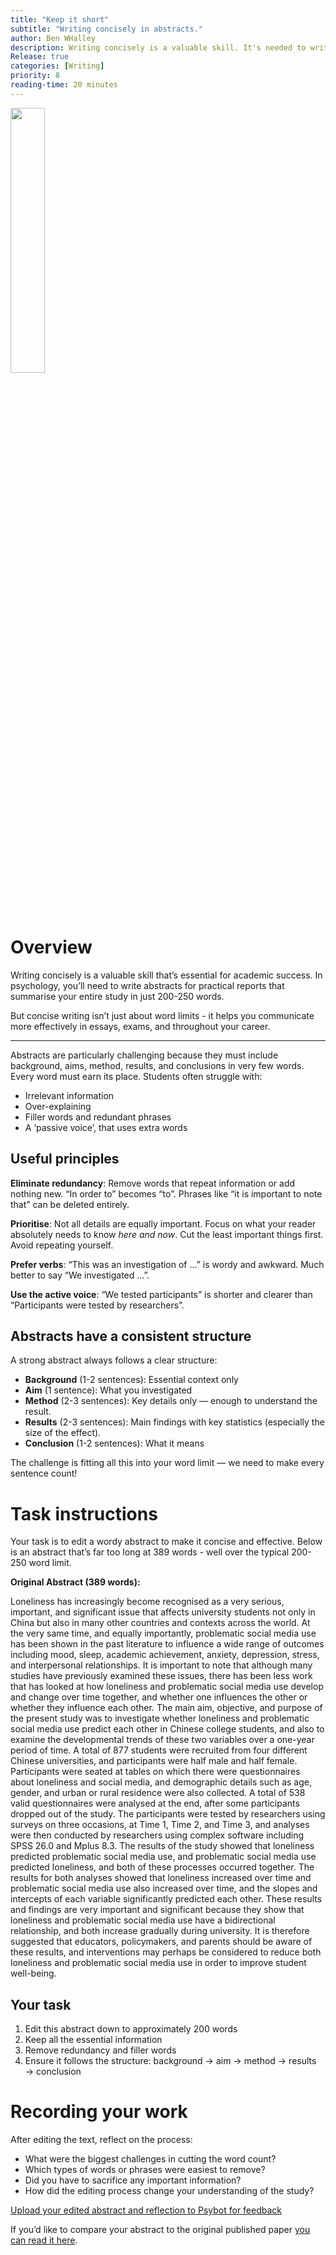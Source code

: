 ```yaml
---
title: "Keep it short"
subtitle: "Writing concisely in abstracts."
author: Ben WHalley
description: Writing concisely is a valuable skill. It's needed to write good abstracts for practical reports, but it can improve your marks in essays and exams by helping you communicate more effectively.
Release: true
categories: [Writing]
priority: 8
reading-time: 20 minutes
---
```



![](../images/papers.png){width="33%"}


# Overview

Writing concisely is a valuable skill that's essential for academic success. In psychology, you'll need to write abstracts for practical reports that summarise your entire study in just 200-250 words. 

But concise writing isn't just about word limits - it helps you communicate more effectively in essays, exams, and throughout your career.


----


Abstracts are particularly challenging because they must include background, aims, method, results, and conclusions in very few words. Every word must earn its place. Students often struggle with:

- Irrelevant information
- Over-explaining
- Filler words and redundant phrases
- A 'passive voice', that uses extra words


## Useful principles

**Eliminate redundancy**: Remove words that repeat information or add nothing new. "In order to" becomes "to". Phrases like "it is important to note that" can be deleted entirely.

**Prioritise**: Not all details are equally important. Focus on what your reader absolutely needs to know _here and now_. Cut the least important things first. Avoid repeating yourself.

**Prefer verbs**: "This was an investigation of ..." is wordy and awkward. Much better to say "We investigated ...".

**Use the active voice**: "We tested participants" is shorter and clearer than "Participants were tested by researchers".


## Abstracts have a consistent structure

A strong abstract always follows a clear structure:

- **Background** (1-2 sentences): Essential context only
- **Aim** (1 sentence): What you investigated
- **Method** (2-3 sentences): Key details only — enough to understand the result.
- **Results** (2-3 sentences): Main findings with key statistics (especially the size of the effect).
- **Conclusion** (1-2 sentences): What it means

The challenge is fitting all this into your word limit  --- we need to make every sentence count!


# Task instructions

:::{.instruction}

Your task is to edit a wordy abstract to make it concise and effective. Below is an abstract that's far too long at 389 words - well over the typical 200-250 word limit.

<div class="wrapped-pre">
**Original Abstract (389 words):**

Loneliness has increasingly become recognised as a very serious, important, and significant issue that affects university students not only in China but also in many other countries and contexts across the world. At the very same time, and equally importantly, problematic social media use has been shown in the past literature to influence a wide range of outcomes including mood, sleep, academic achievement, anxiety, depression, stress, and interpersonal relationships. It is important to note that although many studies have previously examined these issues, there has been less work that has looked at how loneliness and problematic social media use develop and change over time together, and whether one influences the other or whether they influence each other.
The main aim, objective, and purpose of the present study was to investigate whether loneliness and problematic social media use predict each other in Chinese college students, and also to examine the developmental trends of these two variables over a one-year period of time. A total of 877 students were recruited from four different Chinese universities, and participants were half male and half female. Participants were seated at tables on which there were questionnaires about loneliness and social media, and demographic details such as age, gender, and urban or rural residence were also collected. A total of 538 valid questionnaires were analysed at the end, after some participants dropped out of the study.
The participants were tested by researchers using surveys on three occasions, at Time 1, Time 2, and Time 3, and analyses were then conducted by researchers using complex software including SPSS 26.0 and Mplus 8.3. The results of the study showed that loneliness predicted problematic social media use, and problematic social media use predicted loneliness, and both of these processes occurred together. The results for both analyses showed that loneliness increased over time and problematic social media use also increased over time, and the slopes and intercepts of each variable significantly predicted each other.
These results and findings are very important and significant because they show that loneliness and problematic social media use have a bidirectional relationship, and both increase gradually during university. It is therefore suggested that educators, policymakers, and parents should be aware of these results, and interventions may perhaps be considered to reduce both loneliness and problematic social media use in order to improve student well-being.



</div>

## Your task

1. Edit this abstract down to approximately 200 words
2. Keep all the essential information
3. Remove redundancy and filler words  
4. Ensure it follows the structure: background → aim → method → results → conclusion


:::


# Recording your work

:::{.instruction}

After editing the text, reflect on the process:

- What were the biggest challenges in cutting the word count?
- Which types of words or phrases were easiest to remove?
- Did you have to sacrifice any important information?
- How did the editing process change your understanding of the study?

[Upload your edited abstract and reflection to Psybot for feedback](https://psybot.llemma.net/add/){.submit-work .btn .btn-primary}




:::



If you'd like to compare your abstract to the original published paper [you can read it here](https://link.springer.com/article/10.1186/s40359-023-01498-4).


<!---

See sep prompt for psybot

--->